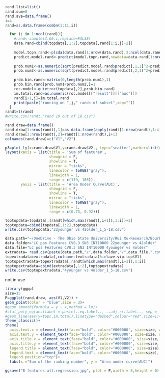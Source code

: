 

```r
rand.list=list()
rand.sum=0
rand.ave=data.frame()
i=4
rand=as.data.frame(combn(1:11,i))

  for (j in 1:ncol(rand)){
    #rand<-sample(3:60,i,replace=FALSE)
    data.rand=cbind(topdata[,1:2],topdata[,rand[1:i,j]+2])
    
    model.topn.rand<-plsda(data.rand[1:nrow(data.rand),3:ncol(data.rand)],data.rand[1:nrow(data.rand),2],ncomp=2)
    predict.model.rand<-predict(model.topn.rand,newdata=data.rand[1:nrow(data.rand),3:ncol(data.rand)])
    
    prob.num1<-as.numeric(sqrt(predict.model.rand$predict[,1,1]^2+predict.model.rand$predict[,1,2]^2))
    prob.num2<-as.numeric(sqrt(predict.model.rand$predict[,2,1]^2+predict.model.rand$predict[,2,2]^2))
    
    prob.bin.rand<-matrix(0,length(prob.num1),1)
    prob.bin.rand[prob.num1<prob.num2,]=1
    roc.model<-quietroc(topdata[,2],prob.bin.rand)
    im.total.rand=as.numeric(roc.model[["result"]][["auc"]])
    rand[i+1,j]=im.total.rand
    print(paste("running on ",j," rands of subset",sep=""))
  }
randt=t(rand)
#write.csv(randt,"rand 10 out of 18.csv")
```
```r
rand.draw=data.frame()
rand.draw[1:nrow(randt),1]=as.data.frame(apply(randt[1:nrow(randt),1:i],1,sum))
rand.draw[1:nrow(randt),2]=randt[1:nrow(randt),i+1]  
colnames(rand.draw)=c("V1","V2")
```

```r
p3=plot_ly(x=rand.draw$V1,y=rand.draw$V2,, type="scatter",marker=list(color="DABF80",size=10),name="The average of random m features")%>%#F5D363
layout(xaxis = list(title = 'Sum of feature#',
                    showgrid = F, 
                    showline = T,
                    mirror = "ticks",
                    linecolor = toRGB("gray"),
                    linewidth = 1,
                    range = c(119, 166)),
       yaxis = list(title = 'Area Under Curve(AUC)',
                    showgrid = F, 
                    showline = T,
                    mirror = "ticks",
                    linecolor = toRGB("gray"),
                    linewidth = 1,
                    range = c(0.73, 0.92)))

```

```r
toptopdata=topdata[,(randt[which.max(randt[,i+1]),1:i])+2]
toptopdata=cbind(topdata[,1:2],toptopdata)
write.csv(toptopdata,"22younger vs 42older_1_5-18.csv")
```
```r
data.path="~/OneDrive - The Ohio State University/Rui Xu-Research/Bourbon study II 2021S-/Data Archive"
data.folder="LC pos Features CV0.3 SN3 INT10000 22younger vs 42older"
data.file="LC pos Features CV0.3 SN3 INT10000 4younger vs 4older"
extradata= read.csv(paste(data.path,"/",data.folder,"/",data.file,".csv",sep=""))
topextradata=extradata[,colnames(extradata)%in%ave.vip.top$V1]
toptopextradata=topextradata[,randt[which.max(randt[,i+1]),1:i]]
toptopextradata=cbind(extradata[,1:2],toptopextradata)
write.csv(toptopextradata,"4younger vs 4older_1_5-18.csv")
```



not in use
```r

library(ggpp)
size=15
P=ggplot(rand.draw, aes(V1,V2)) +
geom_point(color = "blue",size = 3)+
#geom_smooth(formula = y ~ x,method = lm)+
#stat_poly_eq(aes(label = paste(..eq.label.., ..adj.rr.label.., sep = '~~~~')),formula = y ~ x,  parse = TRUE,size = 6,label.x = 0.1,label.y = 0.05)+
#geom_line(aes(y=topn.im.total),linetype="dashed",colour="red",size=1)+
theme_classic()+
theme(
  axis.text.x = element_text(face="bold", color="#000000", size=size, angle=0,vjust=0.5),
  axis.text.y = element_text(face="bold", color="#000000", size=size, angle=0),
  axis.title.x = element_text(face="bold", color="#000000", size=size, angle=0),
  axis.title.y = element_text(face="bold", color="#000000", size=size, angle=90),
  legend.title = element_text(face="bold", color="#000000", size=size),
  legend.text = element_text(face="bold", color="#000000", size=size),
  legend.position="top")+
  labs(x ="Sum of the ranking number", y = "Area under curve(AUC)")
```

```r
ggsave("8 features all.regression.jpg", plot = P,width = 8,height = 6)
```

